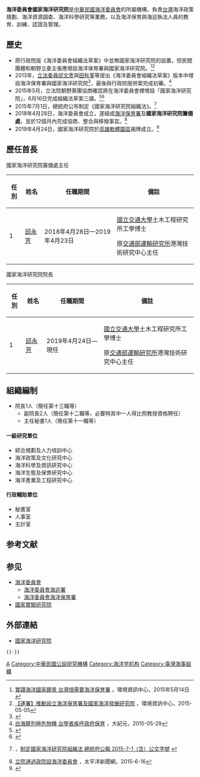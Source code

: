 {{ROC central government reform}}
{{中華民國政府部門基礎資訊
|部門名稱       = 海洋委員會國家海洋研究院
|外文名稱       = National Academy of Marine Research, OAC
|外文語言       = 英語
|部門標誌       = ROC National Academy of Marine Research logo.svg
|部門標誌名稱   = 海洋委員會國家海洋研究院院徽
|代表圖像       = 
|代表圖像名稱   = 
|首長職銜       = 院長
|首長姓名       = 邱永芳
|副首長職銜     = 副院長
|副首長姓名     = 林英斌 
|副首長姓名二   = 陳建宏 
|秘書長職銜     = 主任秘書
|秘書長姓名     = 李謁霏
|任命者姓名     = 海洋委員會主任委員
|成立日期       = 2019年4月24日
|機關類型       = [[中華民國中央行政機關|中央三級行政機關]] 
|所屬部門       = [[中華民國海洋委員會|海洋委員會]]
|組織編制       = 
|附屬機關       = 
|授權法源       = [[s:海洋委員會組織法|海洋委員會組織法]]、[[s:國家海洋研究院組織法|國家海洋研究院組織法]]
|員額任期       = 
|員額           = 
|年度預算額     = 
|地址           = 80661[[高雄市|高雄市]][[前鎮區|前鎮區]]成功二路25號11樓
|網站           = http://www.namr.gov.tw/
|備註           = 
}}

'''海洋委員會國家海洋研究院'''是[[中華民國海洋委員會|中華民國海洋委員會]]的所屬機構，負責[[台灣|台灣]]海洋政策規劃、海洋資源調查、海洋科學研究等業務，以及海洋保育與海巡執法人員的教育、訓練、認證及管理。

== 歷史 ==

* 原行政院版《海洋委員會組織法草案》中並無國家海洋研究院的設置，但民間團體和朝野立委主張應增設海洋保育署與國家海洋研究院。<ref>[http://e-info.org.tw/node/107446 實踐海洋國家願景 台灣很需要海洋保育署] {{Wayback|url=http://e-info.org.tw/node/107446 |date=20160305003728 }}，環境資訊中心，2015年5月14日</ref><ref>[http://e-info.org.tw/node/107194 【連署】推動設立海洋保育署及國家海洋發展研究院] {{Wayback|url=http://e-info.org.tw/node/107194 |date=20160305045807 }}，環境資訊中心，2015-05-05</ref>
* 2013年，[[立法委員|立法委員]][[邱文彥|邱文彥]]與[[田秋堇|田秋堇]]等提出《海洋委員會組織法草案》版本中增設海洋保育署與國家海洋研究院<ref>{{cite news |title=立法委員邱文彥等提案國家發展海洋研究院組織法草案 |url=http://lis.ly.gov.tw/lgcgi/lgmeetimage?cfc7cfcbcec9cfcec5ccc6ced2ccc6cc |date=2015-07-08 |accessdate=2015-07-08 |archive-date=2018-04-29 |archive-url=https://web.archive.org/web/20180429091816/https://lis.ly.gov.tw/lgcgi/lgmeetimage?cfc7cfcbcec9cfcec5ccc6ced2ccc6cc |dead-url=no }}</ref>，最後與行政院版併案完成初審。<ref>[http://www.epochtimes.com/b5/15/5/29/n4445975.htm 白海豚列極危物種 台學者疾呼政府保育] {{Wayback|url=http://www.epochtimes.com/b5/15/5/29/n4445975.htm |date=20150924050858 }}，大紀元，2015-05-29</ref>
* 2015年5月，立法院朝野黨團協商確認將在海洋委員會裡增設「國家海洋研究院」，6月16日完成組織法草案三讀。<ref>{{cite web |title=邱文彥 2015-06-16 海洋委員會組織四法三讀通過感言 |url=https://www.youtube.com/watch?v=caYwTxu_SrA |date=2015-06-20 |access-date=2018-04-28 |archive-date=2020-05-01 |archive-url=https://web.archive.org/web/20200501104410/https://www.youtube.com/watch?v=caYwTxu_SrA |dead-url=no }}</ref><ref>{{cite web |title=立法院公報2015-06-16 海洋委員會相關組織法三讀通過 |url=http://lci.ly.gov.tw/LyLCEW/communique1/final/pdf/104/54/LCIDC01_1045412_00039.pdf |date=2015-06-29 |accessdate=2015-07-08 |archive-date=2016-03-04 |archive-url=https://web.archive.org/web/20160304133152/http://lci.ly.gov.tw/LyLCEW/communique1/final/pdf/104/54/LCIDC01_1045412_00039.pdf |dead-url=no }}</ref>
* 2015年7月1日，總統府公布制定《國家海洋研究院組織法》。<ref>{{cite news |title=總統府公報7200號 |url=http://lis.ly.gov.tw/lgcgi/ttspdf2?7200:30-31 |date=2015-07-08 |accessdate=2015-07-08 |archive-date=2018-04-29 |archive-url=https://web.archive.org/web/20180429091743/https://lis.ly.gov.tw/lgcgi/ttspdf2?7200:30-31 |dead-url=no }}，[http://www.president.gov.tw/PORTALS/0/BULLETINS/PAPER/PDF/7200-4.PDF 制定國家海洋研究院組織法 總統府公報 2015-7-1（含）公文字號] {{Wayback|url=http://www.president.gov.tw/PORTALS/0/BULLETINS/PAPER/PDF/7200-4.PDF |date=20150701181422 }}</ref>
* 2018年4月28日，海洋委員會成立，遂組成[[海洋保育署|海洋保育署]]及'''國家海洋研究院籌備處'''，並於12個月內完成協商、整合與移撥事宜。<ref>[http://www.pacificnews.com.tw/shownews_1.php?postnewsid=8&titleid=72853 立院通過政院設海洋委員會] {{Wayback|url=http://www.pacificnews.com.tw/shownews_1.php?postnewsid=8&titleid=72853 |date=20150705165819 }}，太平洋新聞網，2015-6-16</ref>
* 2019年4月24日，國家海洋研究院於[[高雄軟體園區|高雄軟體園區]]揭牌成立。<ref>{{cite web|url=https://tw.news.yahoo.com/%E5%9C%8B%E5%AE%B6%E6%B5%B7%E6%B4%8B%E7%A0%94%E7%A9%B6%E9%99%A2-%E6%8F%AD%E7%89%8C-053334475.html|title=「國家海洋研究院」揭牌成立|date=2019年4月24日|website=中廣新聞網|language=zh-tw|archiveurl=https://web.archive.org/web/20190425142620/https://tw.news.yahoo.com/%E5%9C%8B%E5%AE%B6%E6%B5%B7%E6%B4%8B%E7%A0%94%E7%A9%B6%E9%99%A2-%E6%8F%AD%E7%89%8C-053334475.html|archivedate=2019年4月25日|access-date=2019年4月24日|dead-url=no}}</ref>

== 歷任首長 ==
;國家海洋研究院籌備處主任
{| class="wikitable"
!任別
!姓名
!任職期間
!備註
|-
|1
|[[邱永芳|邱永芳]]
|2018年4月28日—2019年4月23日
|[[國立交通大學|國立交通大學]]土木工程研究所工學博士

原[[交通部運輸研究所|交通部運輸研究所]]港灣技術研究中心主任
|}

;國家海洋研究院院長
{| class="wikitable"
!任別
!姓名
!任職期間
!備註
|-
|1
|[[邱永芳|邱永芳]]
|2019年4月24日—現任
|[[國立交通大學|國立交通大學]]土木工程研究所工學博士

原[[交通部運輸研究所|交通部運輸研究所]]港灣技術研究中心主任
|}

== 組織編制 ==
* 院長1人（簡任第十三職等）
** 副院長2人（簡任第十二職等，必要時其中一人得比照教授資格聘任）
** 主任秘書1人（簡任第十一職等）

==== 一級研究單位 ====
*綜合規劃及人力培訓中心
*海洋政策及文化研究中心
*海洋科學及資訊研究中心
*海洋生態及保育研究中心
*海洋產業及工程研究中心

==== 行政輔助單位 ====
*秘書室
*人事室
*主計室

== 参考文献 ==
{{Reflist|30em}}

== 参见 ==
{{Portal box|中華民國}}
* [[海洋委員會|海洋委員會]]
** [[海洋委員會海巡署|海洋委員會海巡署]]
** [[海洋委員會海洋保育署|海洋委員會海洋保育署]]
* [[國家實驗研究院|國家實驗研究院]]

== 外部連結 ==
{{Wikisource|國家海洋研究院組織法}}
* [http://www.namr.gov.tw/ 國家海洋研究院]{{Wayback|url=http://www.namr.gov.tw/ |date=20190423095923 }}



 {{-}}
{{中華民國海洋委員會所屬機關}} 
{{高雄多功能經貿園區}}


[[Category:中華民國海洋委員會|A]]
[[Category:中華民國公設研究機構|Category:中華民國公設研究機構]]
[[Category:海洋学机构|Category:海洋学机构]]
[[Category:臺灣海事組織|Category:臺灣海事組織]]